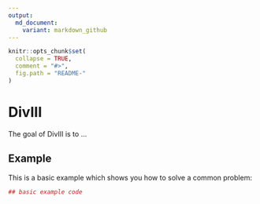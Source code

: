 ```yaml
---
output:
  md_document:
    variant: markdown_github
---
```


<!-- README.md is generated from README.Rmd. Please edit that file -->

```r
knitr::opts_chunk$set(
  collapse = TRUE,
  comment = "#>",
  fig.path = "README-"
)
```

# DivIII

The goal of DivIII is to ...

## Example

This is a basic example which shows you how to solve a common problem:

```r
## basic example code
```
